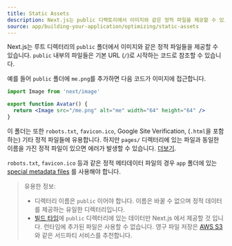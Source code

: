 ```yaml
---
title: Static Assets
description: Next.js는 public 디렉토리에서 이미지와 같은 정적 파일을 제공할 수 있도록 해줍니다. 여기에서 그 동작 방법을 배울 수 있습니다.
source: app/building-your-application/optimizing/static-assets
---
```


Next.js는 루트 디렉터리의 `public` 폴더에서 이미지와 같은 정적 파일들을 제공할 수 있습니다. `public` 내부의 파일들은 기본 URL (`/`)로 시작하는 코드로 참조할 수 있습니다.

예를 들어 `public` 폴더에 `me.png`를 추가하면 다음 코드가 이미지에 접근합니다.

```jsx filename="Avatar.js"
import Image from 'next/image'

export function Avatar() {
  return <Image src="/me.png" alt="me" width="64" height="64" />
}
```

<PagesOnly>

이 폴더는 또한 `robots.txt`, `favicon.ico`, Google Site Verification, (`.html`을 포함하는) 기타 정적 파일들에 유용합니다.
하지만 `pages/` 디렉터리에 있는 파일과 동일한 이름을 가진 정적 파일이 있으면 에러가 발생할 수 있습니다. [더보기](/docs/messages/conflicting-public-file-page).

</PagesOnly>

<AppOnly>

`robots.txt`, `favicon.ico` 등과 같은 정적 메타데이터 파일의 경우 `app` 폴더에 있는 [special metadata files](/docs/app/api-reference/file-conventions/metadata) 를 사용해야 합니다.

</AppOnly>

> 유용한 정보:
>
> - 디렉터리 이름은 `public` 이어야 합니다. 이름은 바꿀 수 없으며 정적 데이터를 제공하는 유일한 디렉터리입니다.
> - [빌드 타임](/docs/app/api-reference/next-cli#build)에 `public` 디렉터리에 있는 데이터만 Next.js 에서 제공할 것 입니다. 런타임에 추가된 파일은 사용할 수 없습니다. 영구 파일 저장은 [AWS S3](https://aws.amazon.com/s3/)와 같은 서드파티 서비스를 추천합니다.
